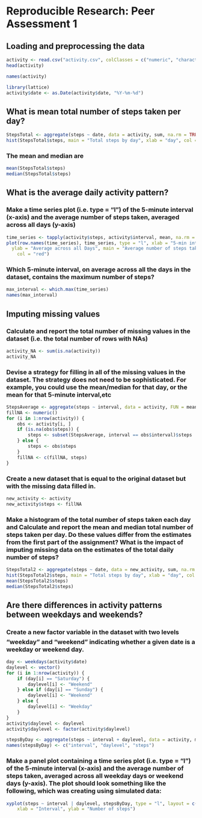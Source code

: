 Reproducible Research: Peer Assessment 1
=========================================

## Loading and preprocessing the data

```r
activity <- read.csv("activity.csv", colClasses = c("numeric", "character", "numeric"))
head(activity)
```

```r
names(activity)
```

```r
library(lattice)
activity$date <- as.Date(activity$date, "%Y-%m-%d")
```

## What is mean total number of steps taken per day?


```r
StepsTotal <- aggregate(steps ~ date, data = activity, sum, na.rm = TRUE)
hist(StepsTotal$steps, main = "Total steps by day", xlab = "day", col = "red")
```

### The mean and median are

```r
mean(StepsTotal$steps)
median(StepsTotal$steps)
```

## What is the average daily activity pattern?


### Make a time series plot (i.e. type = “l”) of the 5-minute interval (x-axis) and the average number of steps taken, averaged across all days (y-axis)
```r
time_series <- tapply(activity$steps, activity$interval, mean, na.rm = TRUE)
plot(row.names(time_series), time_series, type = "l", xlab = "5-min interval", 
  ylab = "Average across all Days", main = "Average number of steps taken", 
    col = "red")
```
### Which 5-minute interval, on average across all the days in the dataset, contains the maximum number of steps?

```r
max_interval <- which.max(time_series)
names(max_interval)
```

## Imputing missing values

### Calculate and report the total number of missing values in the dataset (i.e. the total number of rows with NAs)

```r
activity_NA <- sum(is.na(activity))
activity_NA
```

### Devise a strategy for filling in all of the missing values in the dataset. The strategy does not need to be sophisticated. For example, you could use the mean/median for that day, or the mean for that 5-minute interval,etc


```r
StepsAverage <- aggregate(steps ~ interval, data = activity, FUN = mean)
fillNA <- numeric()
for (i in 1:nrow(activity)) {
    obs <- activity[i, ]
    if (is.na(obs$steps)) {
        steps <- subset(StepsAverage, interval == obs$interval)$steps
    } else {
        steps <- obs$steps
    }
    fillNA <- c(fillNA, steps)
}
```
### Create a new dataset that is equal to the original dataset but with the missing data filled in.

```r
new_activity <- activity
new_activity$steps <- fillNA
```

### Make a histogram of the total number of steps taken each day and Calculate and report the mean and median total number of steps taken per day. Do these values differ from the estimates from the first part of the assignment? What is the impact of imputing missing data on the estimates of the total daily number of steps?

```r
StepsTotal2 <- aggregate(steps ~ date, data = new_activity, sum, na.rm = TRUE)
hist(StepsTotal2$steps, main = "Total steps by day", xlab = "day", col = "red")
mean(StepsTotal2$steps)
median(StepsTotal2$steps)
```


## Are there differences in activity patterns between weekdays and weekends?

### Create a new factor variable in the dataset with two levels  weekday and weekend indicating whether a given date is a weekday or weekend day.



```r
day <- weekdays(activity$date)
daylevel <- vector()
for (i in 1:nrow(activity)) {
    if (day[i] == "Saturday") {
        daylevel[i] <- "Weekend"
    } else if (day[i] == "Sunday") {
        daylevel[i] <- "Weekend"
    } else {
        daylevel[i] <- "Weekday"
    }
}
activity$daylevel <- daylevel
activity$daylevel <- factor(activity$daylevel)

stepsByDay <- aggregate(steps ~ interval + daylevel, data = activity, mean)
names(stepsByDay) <- c("interval", "daylevel", "steps")
```


### Make a panel plot containing a time series plot (i.e. type = “l”) of the 5-minute interval (x-axis) and the average number of steps taken, averaged across all weekday days or weekend days (y-axis). The plot should look something like the following, which was creating using simulated data:


```r
xyplot(steps ~ interval | daylevel, stepsByDay, type = "l", layout = c(1, 2), 
    xlab = "Interval", ylab = "Number of steps")
```
